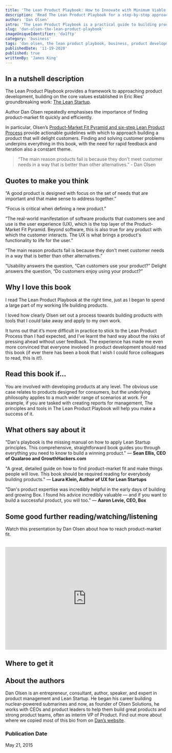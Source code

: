 ```yaml
---
title: 'The Lean Product Playbook: How to Innovate with Minimum Viable Products and Rapid Customer Feedback'
description: 'Read The Lean Product Playbook for a step-by-step approach to designing products that will delight customers.'
author: 'Dan Olsen'
intro: 'The Lean Product Playbook is a practical guide to building products that customers love. Whether you work at a startup or a large, established company, we all know that building great products is hard. Most new products fail. This book helps improve your chances of building successful products through clear, step-by-step guidance and advice. - Amazon Product Description'
slug: 'dan-olsen-the-lean-product-playbook'
imageUniqueIdentifier: 'da1ftp'
category: 'business'
tags: 'dan olsen, the lean product playbook, business, product development, the lean startup'
publishedDate: '11-19-2020'
published: true
writtenBy: 'James King'
---
```



## In a nutshell description

The Lean Product Playbook provides a framework to approaching product development, building on the core values established in Eric Ries’ groundbreaking work: [The Lean Startup](https://www.amazon.com/Lean-Startup-Entrepreneurs-Continuous-Innovation/dp/0307887898/ref=as_li_ss_tl?_encoding=UTF8&qid=1605815293&sr=8-1&linkCode=ll1&tag=paperbacktrav-20&linkId=7bd5e9305bcc6a35fa15fb273bb6ca73&language=en_US).

Author Dan Olsen repeatedly emphasises the importance of finding product-market fit quickly and efficiently.

In particular, Olsen’s [Product-Market Fit Pyramid and six-step Lean Product Process](https://leanstartup.co/a-playbook-for-achieving-product-market-fit/#:~:text=The%20Product%2DMarket%20Fit%20Pyramid%20is%20an%20actionable%20model%20that,fit%20using%20five%20key%20components.&text=From%20bottom%20to%20top%2C%20the,your%20user%20experience%20(UX)) provide actionable guidelines with which to approach building a product that will delight customers. Finding and solving customer problems underpins everything in this book, with the need for rapid feedback and iteration also a constant theme. 

> “The main reason products fail is because they don't meet customer needs in a way that is better than other alternatives.” - Dan Olsen

## Quotes to make you think

“A good product is designed with focus on the set of needs that are important and that make sense to address together.”

“Focus is critical when defining a new product.”

“The real-world manifestation of software products that customers see and use is the user experience (UX), which is the top layer of the Product-Market Fit Pyramid. Beyond software, this is also true for any product with which the customer interacts. The UX is what brings a product's functionality to life for the user.”

“The main reason products fail is because they don't meet customer needs in a way that is better than other alternatives.”

“Usability answers the question, “Can customers use your product?” Delight answers the question, “Do customers enjoy using your product?”

## Why I love this book

I read The Lean Product Playbook at the right time, just as I began to spend a large part of my working life building products. 

I loved how clearly Olsen set out a process towards building products with tools that I could take away and apply to my own work.

It turns out that it’s more difficult in practice to stick to the Lean Product Process than I had expected, and I’ve learnt the hard way about the risks of pressing ahead without user feedback. The experience has made me even more convinced that everyone involved in product development should read this book (if ever there has been a book that I wish I could force colleagues to read, this is it!). 

## Read this book if…

You are involved with developing products at any level. The obvious use case relates to products designed for consumers, but the underlying philosophy applies to a much wider range of scenarios at work. For example, if you are tasked with creating reports for management, The principles and tools in The Lean Product Playbook will help you make a success of it.

## What others say about it

"Dan's playbook is the missing manual on how to apply Lean Startup principles. This comprehensive, straightforward book guides you through everything you need to know to build a winning product."
 — **Sean Ellis, CEO of Qualaroo and GrowthHackers.com**

"A great, detailed guide on how to find product-market fit and make things people will love. This book should be required reading for everybody building products." — **Laura Klein, Author of UX for Lean Startups**

"Dan's product expertise was incredibly helpful in the early days of building and growing Box. I found his advice incredibly valuable — and if you want to build a successful product, you will too." — **Aaron Levie, CEO, Box**

## Some good further reading/watching/listening

Watch this presentation by Dan Olsen about how to reach product-market fit.

<br />
<iframe
  width="100%"
  height="320px"
  src="https://www.youtube.com/embed/m_c-B_MrxQU"
  frameBorder="0"
  allow="accelerometer; autoplay; encrypted-media; gyroscope; picture-in-picture"
  allowFullScreen
></iframe>


## Where to get it



## About the authors

Dan Olsen is an entrepreneur, consultant, author, speaker, and expert in product management and Lean Startup. He began his career building nuclear-powered submarines and now, as founder of Olsen Solutions, he works with CEOs and product leaders to help them build great products and strong product teams, often as interim VP of Product. Find out more about where we copied most of this bio from on [Dan’s website](https://dan-olsen.com).

### Publication Date

May 21, 2015
